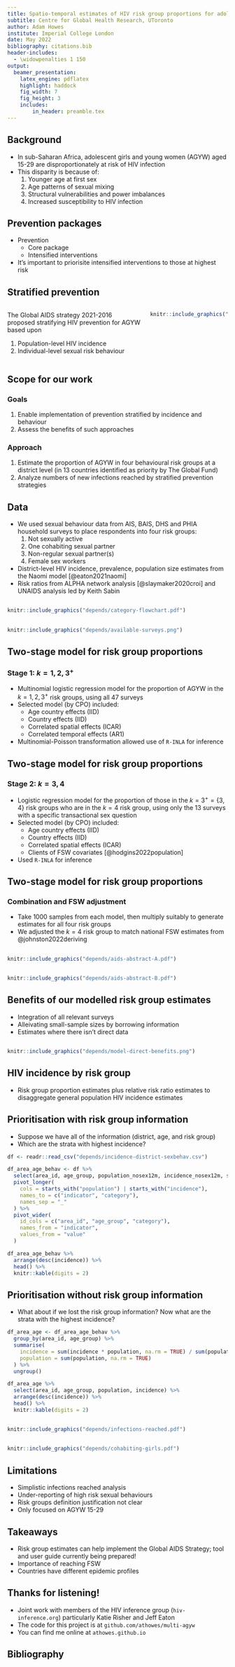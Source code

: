```yaml
---
title: Spatio-temporal estimates of HIV risk group proportions for adolescent girls and young women across 13 priority countries in sub-Saharan Africa
subtitle: Centre for Global Health Research, UToronto
author: Adam Howes
institute: Imperial College London
date: May 2022
bibliography: citations.bib
header-includes:
  - \widowpenalties 1 150
output:
  beamer_presentation:
    latex_engine: pdflatex
    highlight: haddock
    fig_width: 7 
    fig_height: 3
    includes:
        in_header: preamble.tex
---
```


## Background

* In sub-Saharan Africa, adolescent girls and young women (AGYW) aged 15-29 are disproportionately at risk of HIV infection
* This disparity is because of:
  1. Younger age at first sex
  2. Age patterns of sexual mixing
  3. Structural vulnerabilities and power imbalances
  4. Increased susceptibility to HIV infection
  
## Prevention packages

* Prevention
  * Core package
  * Intensified interventions
* It's important to priorisite intensified interventions to those at highest risk

## Stratified prevention

::: columns

:::: column

The Global AIDS strategy 2021-2016 proposed stratifying HIV prevention for AGYW based upon

1. Population-level HIV incidence
2. Individual-level sexual risk behaviour

::::

:::: column

```r
knitr::include_graphics("global-aids-strategy.png")
```

::::

:::

## Scope for our work

### Goals

1. Enable implementation of prevention stratified by incidence and behaviour
2. Assess the benefits of such approaches

### Approach

1. Estimate the proportion of AGYW in four behavioural risk groups at a district level (in 13 countries identified as priority by The Global Fund)
2. Analyze numbers of new infections reached by stratified prevention strategies

## Data

* We used sexual behaviour data from AIS, BAIS, DHS and PHIA household surveys to place respondents into four risk groups:
  1. Not sexually active
  2. One cohabiting sexual partner
  3. Non-regular sexual partner(s)
  4. Female sex workers
* District-level HIV incidence, prevalence, population size estimates from the Naomi model [@eaton2021naomi]
* Risk ratios from ALPHA network analysis [@slaymaker2020croi] and UNAIDS analysis led by Keith Sabin

##

```r
knitr::include_graphics("depends/category-flowchart.pdf")
```

##

```r
knitr::include_graphics("depends/available-surveys.png")
```

## Two-stage model for risk group proportions

### Stage 1: $k = 1, 2, 3^{+}$

* Multinomial logistic regression model for the proportion of AGYW in the $k = 1, 2, 3^{+}$ risk groups, using all 47 surveys
* Selected model (by CPO) included:
  * Age country effects (IID)
  * Country effects (IID)
  * Correlated spatial effects (ICAR)
  * Correlated temporal effects (AR1) 
* Multinomial-Poisson transformation allowed use of `R-INLA` for inference

## Two-stage model for risk group proportions

### Stage 2: $k = 3, 4$

* Logistic regression model for the proportion of those in the $k = 3^{+} = \{3, 4\}$ risk groups who are in the $k = 4$ risk group, using only the 13 surveys with a specific transactional sex question
* Selected model (by CPO) included:
  * Age country effects (IID)
  * Country effects (IID)
  * Correlated spatial effects (ICAR)
  * Clients of FSW covariates [@hodgins2022population]
* Used `R-INLA` for inference

## Two-stage model for risk group proportions

### Combination and FSW adjustment

* Take 1000 samples from each model, then multiply suitably to generate estimates for all four risk groups
* We adjusted the $k = 4$ risk group to match national FSW estimates from @johnston2022deriving 

\begin{center}
\begin{tcolorbox}[width=0.9\textwidth, colframe={title}, colback={white}, title={}]
$\implies$ Estimates of risk group proportions $\rho_{itak}$ by district, year and age group
\end{tcolorbox}
\end{center}

##

```r
knitr::include_graphics("depends/aids-abstract-A.pdf")
```

##

```r
knitr::include_graphics("depends/aids-abstract-B.pdf")
```

## Benefits of our modelled risk group estimates

* Integration of all relevant surveys
  <!-- * Modular approach allowed estimating FSW proportion even for surveys without a specific transactional sex question -->
* Alleivating small-sample sizes by borrowing information
  <!-- * We borrowed information across space, between countries and over surveys so that our estimates more plausibly reflect spatial heterogeneity -->
* Estimates where there isn't direct data
  <!-- * Although some people think of this as "making up data", the data almost never "speak for themselves" (everything is a model) -->
  <!-- * Uncertainty should be higher in regions with infilling: important to transparently communicate this -->

##

```r
knitr::include_graphics("depends/model-direct-benefits.png")
```

## HIV incidence by risk group

* Risk group proportion estimates plus relative risk ratio estimates to disaggregate general population HIV incidence estimates
\begin{align*}
I_{ia} &= \sum_k \lambda_{iak} N_{iak} \\
&= \sum_k \lambda_{ia2} \text{RR}_k N_{iak}.
\end{align*}

\begin{center}
\begin{tcolorbox}[width=0.9\textwidth, colframe={title}, colback={white}, title={}]
$\implies$ Estimates of HIV incidence $\lambda_{iak}$ and number of new HIV infections $I_{iak}$ by district, age group and risk group
\end{tcolorbox}
\end{center}

## Prioritisation with risk group information

* Suppose we have all of the information (district, age, and risk group)
* Which are the strata with highest incidence?

```r
df <- readr::read_csv("depends/incidence-district-sexbehav.csv")

df_area_age_behav <- df %>%
  select(area_id, age_group, population_nosex12m, incidence_nosex12m, starts_with("population_sex"), starts_with("incidence_sex")) %>%
  pivot_longer(
    cols = starts_with("population") | starts_with("incidence"),
    names_to = c("indicator", "category"),
    names_sep = "_"
  ) %>%
  pivot_wider(
    id_cols = c("area_id", "age_group", "category"),
    names_from = "indicator",
    values_from = "value"
  )
```

```r
df_area_age_behav %>%
  arrange(desc(incidence)) %>%
  head() %>%
  knitr::kable(digits = 2)
```

## Prioritisation without risk group information

* What about if we lost the risk group information? Now what are the strata with the highest incidence?

```r
df_area_age <- df_area_age_behav %>%
  group_by(area_id, age_group) %>%
  summarise(
    incidence = sum(incidence * population, na.rm = TRUE) / sum(population, na.rm = TRUE),
    population = sum(population, na.rm = TRUE)
  ) %>%
  ungroup()
```

```r
df_area_age %>%
  select(area_id, age_group, population, incidence) %>%
  arrange(desc(incidence)) %>%
  head() %>%
  knitr::kable(digits = 2)
```

##

```r
knitr::include_graphics("depends/infections-reached.pdf")
```

##

```r
knitr::include_graphics("depends/cohabiting-girls.pdf")
```

## Limitations

* Simplistic infections reached analysis
  <!-- * No accounting for difficulty in reaching each strata -->
  <!-- * Variable intervention effectiveness -->
  <!-- * Change in strata membership -->
* Under-reporting of high risk sexual behaviours
  <!-- * Variation in under-reporting (likely by age, foremost, and location, less so) particularly concerning -->
* Risk groups definition justification not clear
  <!-- * Didn't consider other important characteristics that may determine risk e.g. condom usage -->
* Only focused on AGYW 15-29
  <!-- * Could be extended to adults of both sexes aged 15-49 -->

## Takeaways

* Risk group estimates can help implement the Global AIDS Strategy; tool and user guide currently being prepared!
* Importance of reaching FSW
* Countries have different epidemic profiles

## Thanks for listening!

* Joint work with members of the HIV inference group (`hiv-inference.org`) particularly Katie Risher and Jeff Eaton
* The code for this project is at `github.com/athowes/multi-agyw`
* You can find me online at `athowes.github.io`

## Bibliography {.allowframebreaks}
